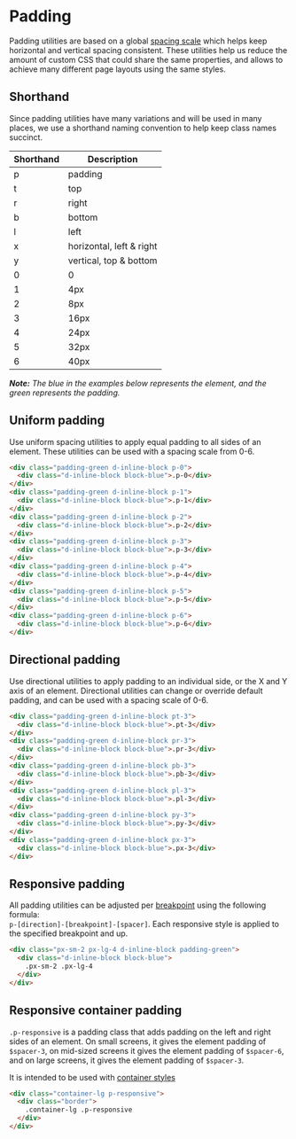 # Padding

Padding utilities are based on a global [spacing scale](/css/support/spacing) which helps keep horizontal and vertical spacing consistent. These utilities help us reduce the amount of custom CSS that could share the same properties, and allows to achieve many different page layouts using the same styles.

## Shorthand

Since padding utilities have many variations and will be used in many places, we use a shorthand naming convention to help keep class names succinct.

| Shorthand | Description |
| --- | --- |
| p | padding |
| t | top |
| r | right |
| b | bottom |
| l | left |
| x | horizontal, left & right |
| y | vertical, top & bottom |
| 0 | 0 |
| 1 | 4px |
| 2 | 8px |
| 3 | 16px |
| 4 | 24px |
| 5 | 32px |
| 6 | 40px |

_**Note:** The blue in the examples below represents the element, and the green represents the padding._

## Uniform padding

Use uniform spacing utilities to apply equal padding to all sides of an element. These utilities can be used with a spacing scale from 0-6.

```html
<div class="padding-green d-inline-block p-0">
  <div class="d-inline-block block-blue">.p-0</div>
</div>
<div class="padding-green d-inline-block p-1">
  <div class="d-inline-block block-blue">.p-1</div>
</div>
<div class="padding-green d-inline-block p-2">
  <div class="d-inline-block block-blue">.p-2</div>
</div>
<div class="padding-green d-inline-block p-3">
  <div class="d-inline-block block-blue">.p-3</div>
</div>
<div class="padding-green d-inline-block p-4">
  <div class="d-inline-block block-blue">.p-4</div>
</div>
<div class="padding-green d-inline-block p-5">
  <div class="d-inline-block block-blue">.p-5</div>
</div>
<div class="padding-green d-inline-block p-6">
  <div class="d-inline-block block-blue">.p-6</div>
</div>
```

## Directional padding

Use directional utilities to apply padding to an individual side, or the X and Y axis of an element. Directional utilities can change or override default padding, and can be used with a spacing scale of 0-6.

```html
<div class="padding-green d-inline-block pt-3">
  <div class="d-inline-block block-blue">.pt-3</div>
</div>
<div class="padding-green d-inline-block pr-3">
  <div class="d-inline-block block-blue">.pr-3</div>
</div>
<div class="padding-green d-inline-block pb-3">
  <div class="d-inline-block block-blue">.pb-3</div>
</div>
<div class="padding-green d-inline-block pl-3">
  <div class="d-inline-block block-blue">.pl-3</div>
</div>
<div class="padding-green d-inline-block py-3">
  <div class="d-inline-block block-blue">.py-3</div>
</div>
<div class="padding-green d-inline-block px-3">
  <div class="d-inline-block block-blue">.px-3</div>
</div>
```

## Responsive padding

All padding utilities can be adjusted per [breakpoint](/css/support/breakpoints) using the following formula: <br /> `p-[direction]-[breakpoint]-[spacer]`. Each responsive style is applied to the specified breakpoint and up.

```html
<div class="px-sm-2 px-lg-4 d-inline-block padding-green">
  <div class="d-inline-block block-blue">
    .px-sm-2 .px-lg-4
  </div>
</div>
```

## Responsive container padding

`.p-responsive` is a padding class that adds padding on the left and right sides of an element. On small screens, it gives the element padding of `$spacer-3`, on mid-sized screens it gives the element padding of `$spacer-6`, and on large screens, it gives the element padding of `$spacer-3`.

It is intended to be used with [container styles](/css/objects/grid#containers)

```html
<div class="container-lg p-responsive">
  <div class="border">
    .container-lg .p-responsive
  </div>
</div>
```
